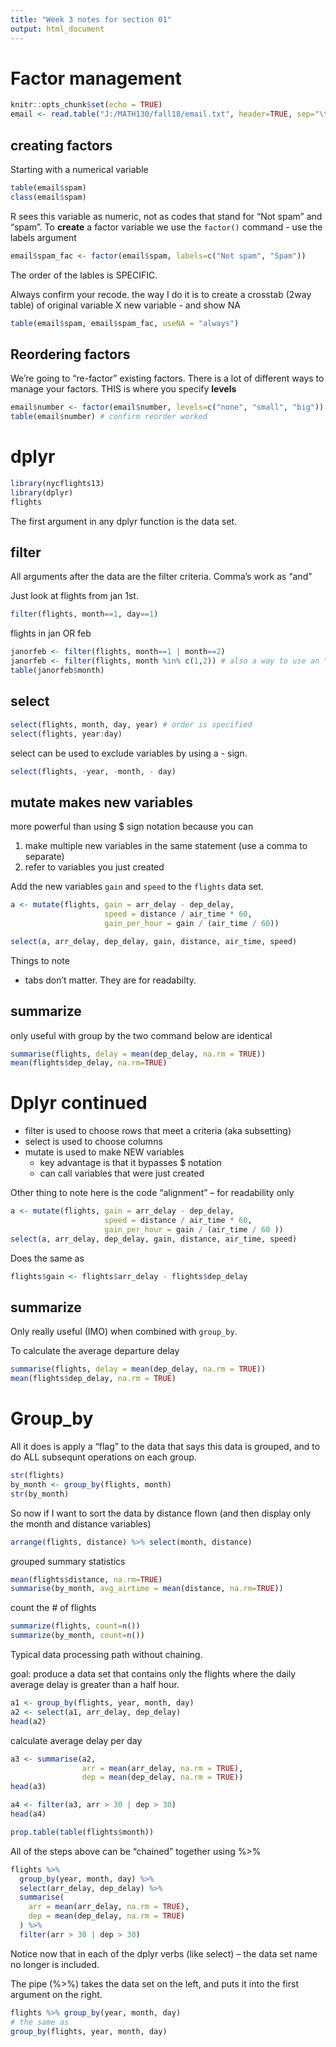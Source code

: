 ```yaml
---
title: "Week 3 notes for section 01"
output: html_document
---
```


# Factor management
```r
knitr::opts_chunk$set(echo = TRUE)
email <- read.table("J:/MATH130/fall18/email.txt", header=TRUE, sep="\t")
```

## creating factors
Starting with a numerical variable

```r
table(email$spam)
class(email$spam)
```
R sees this variable as numeric, not as codes that stand for "Not spam" and "spam".
To **create** a factor variable we use the `factor()` command - use the labels argument

```r
email$spam_fac <- factor(email$spam, labels=c("Not spam", "Spam"))
```

The order of the lables is SPECIFIC. 

Always confirm your recode. the way I do it is to create a crosstab (2way table) of original variable X new variable - and show NA

```r
table(email$spam, email$spam_fac, useNA = "always")
```


## Reordering factors

We're going to "re-factor" existing factors. There is a lot of different ways to manage your factors. THIS is where you specify **levels** 

```r
email$number <- factor(email$number, levels=c("none", "small", "big"))
table(email$number) # confirm reorder worked
```


# dplyr

```r
library(nycflights13)
library(dplyr)
flights
```

The first argument in any dplyr function is the data set. 

## filter
All arguments after the data are the filter criteria.
Comma's work as "and"

Just look at flights from jan 1st.
```r
filter(flights, month==1, day==1)
```

flights in jan OR feb

```r
janorfeb <- filter(flights, month==1 | month==2) 
janorfeb <- filter(flights, month %in% c(1,2)) # also a way to use an "or" 
table(janorfeb$month)
```


## select

```r
select(flights, month, day, year) # order is specified
select(flights, year:day)
```


select can be used to exclude variables by using a - sign.
```r
select(flights, -year, -month, - day)
```

## mutate makes new variables

more powerful than using $ sign notation because you can 

1. make multiple new variables in the same statement (use a comma to separate)
2. refer to variables you just created

Add the new variables `gain` and `speed` to the `flights` data set. 
```r
a <- mutate(flights, gain = arr_delay - dep_delay, 
                     speed = distance / air_time * 60, 
                     gain_per_hour = gain / (air_time / 60))

select(a, arr_delay, dep_delay, gain, distance, air_time, speed)
```

Things to note

* tabs don't matter. They are for readabilty.


## summarize
only useful with group by
the two command below are identical
```r
summarise(flights, delay = mean(dep_delay, na.rm = TRUE))
mean(flights$dep_delay, na.rm=TRUE)
```




# Dplyr continued

* filter is used to choose rows that meet a criteria (aka subsetting)
* select is used to choose columns 
* mutate is used to make NEW variables 
    - key advantage is that it bypasses $ notation
    - can call variables that were just created

Other thing to note here is the code "alignment" -- for readability only
```r
a <- mutate(flights, gain = arr_delay - dep_delay, 
                     speed = distance / air_time * 60, 
                     gain_per_hour = gain / (air_time / 60 ))
select(a, arr_delay, dep_delay, gain, distance, air_time, speed)
```

Does the same as
```r
flights$gain <- flights$arr_delay - flights$dep_delay
```

## summarize
Only really useful (IMO) when combined with `group_by`. 

To calculate the average departure delay
```r
summarise(flights, delay = mean(dep_delay, na.rm = TRUE))
mean(flights$dep_delay, na.rm = TRUE)
```

# Group_by
All it does is apply a "flag" to the data that says this data is grouped, and to do ALL subsequnt operations on each group.

```r
str(flights)
by_month <- group_by(flights, month)
str(by_month)
```


So now if I want to sort the data by distance flown (and then display only the month and distance variables)
```r
arrange(flights, distance) %>% select(month, distance) 
```


grouped summary statistics
```r
mean(flights$distance, na.rm=TRUE)
summarise(by_month, avg_airtime = mean(distance, na.rm=TRUE))
```


count the # of flights

```r
summarize(flights, count=n())
summarize(by_month, count=n())
```


Typical data processing path without chaining. 

goal: produce a data set that contains only the flights where the daily average delay is greater than a half hour.

```r
a1 <- group_by(flights, year, month, day)
a2 <- select(a1, arr_delay, dep_delay)
head(a2)
```

calculate average delay per day
```r
a3 <- summarise(a2,
                arr = mean(arr_delay, na.rm = TRUE),
                dep = mean(dep_delay, na.rm = TRUE))
head(a3)
```

```r
a4 <- filter(a3, arr > 30 | dep > 30)
head(a4)
```

```r
prop.table(table(flights$month))
```


All of the steps above can be "chained" together using %>%
```r
flights %>%
  group_by(year, month, day) %>%
  select(arr_delay, dep_delay) %>%
  summarise(
    arr = mean(arr_delay, na.rm = TRUE),
    dep = mean(dep_delay, na.rm = TRUE)
  ) %>%
  filter(arr > 30 | dep > 30)
```

Notice now that in each of the dplyr verbs (like select) -- the data set name no longer is included. 

The pipe (%>%) takes the data set on the left, and puts it into the first argument on the right. 
```r
flights %>% group_by(year, month, day)
# the same as
group_by(flights, year, month, day)
```



